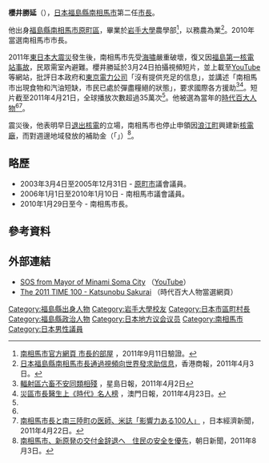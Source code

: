 {{Infobox officeholder
| name = 櫻井 勝延
| office =  [[File:Flag_of_Minamisōma,_Fukushima.svg|25px]] 第2、3任[[福島縣|福島縣]][[南相馬市|南相馬市]]市長
| term_start = 2010年1月29日
| term_end = 2018年1月28日
|predecessor = {{link-ja|渡邊一成|渡辺一成 (南相馬市長)}}
|successor ={{link-ja|門馬和夫|門馬和夫}}
| office2 =  [[File:Flag_of_Minamisōma,_Fukushima.svg|25px]] [[福島縣|福島縣]][[南相馬市|南相馬市]]議会議員
| term_start2 = 2006年1月1日
| term_end2 = 2010年1月10日
|predecessor2 = 
|successor2 =
| office3 =  [[File:Flag_of_Haramachi_Fukushima.png|25px]] 福島縣[[原町市|原町市]]議会議員
| term_start3 = 2003年3月4日
| term_end3 = 2005年12月31日
|predecessor3 = 
|successor3 =
| date of birth = {{birth_date_and_age|1956|1|4}}
| place of birth = {{JPN}}[[福島縣|福島縣]][[原町市|原町市]]<br>（現[[南相馬市|南相馬市]]）
| alma_mater = [[岩手大学|岩手大学]]農学部
| party = [[無黨籍|無黨籍]]
|website=
}}
{{japanese|japanese=桜井 勝延|kana=さくらい かつのぶ|romaji=Sakurai Katsunobu||}}
'''櫻井勝延'''（{{bd|1956年|1月4日||}}），[[日本|日本]][[福島縣|福島縣]][[南相馬市|南相馬市]]第二任[[市長|市長]]。

他出身[[福島縣|福島縣]][[南相馬市|南相馬市]][[原町區|原町區]]，畢業於[[岩手大學|岩手大學]]農學部<ref>[http://www.city.minamisoma.lg.jp/mayor-room/profile.jsp 南相馬市官方網頁 市長的部屋] {{webarchive|url=https://web.archive.org/web/20110907083509/http://www.city.minamisoma.lg.jp/mayor-room/profile.jsp |date=2011-09-07 }}，2011年9月11日驗證。</ref>，以務農為業<ref name="hkcd">[http://www.hkcd.com.hk/content/2011-04/03/content_2715763.htm 日本福島縣南相馬市長通過視頻向世界發求助信息]{{dead link|date=2018年3月 |bot=InternetArchiveBot |fix-attempted=yes }}，香港商報，2011年4月3日。</ref>。2010年當選南相馬市市長。

2011年[[東日本大震災|東日本大震災]]發生後，南相馬市先受[[海嘯|海嘯]]嚴重破壞，復又因[[福島第一核電站事故|福島第一核電站事故]]，民眾需室內避難。櫻井勝延於3月24日拍攝視頻短片，並上載至[[YouTube|YouTube]]等網站，批評日本政府和[[東京電力公司|東京電力公司]]「沒有提供充足的信息」，並講述「南相馬市出現食物和汽油短缺，市民已處於彈盡糧絕的狀態」，要求國際各方援助<ref name="singtao">[http://singtao.com/yesterday/int/0402bo02.html 輻射區六畜不安同類相殘] {{Wayback|url=http://singtao.com/yesterday/int/0402bo02.html |date=20130405015826 }}，星島日報，2011年4月2日</ref><ref name="macao">[http://www.macaodaily.com/html/2011-04/23/content_586510.htm 災區市長醫生上《時代》名人榜] {{webarchive|url=https://web.archive.org/web/20110917000411/http://www.macaodaily.com/html/2011-04/23/content_586510.htm |date=2011-09-17 }}，澳門日報，2011年4月23日。</ref>。短片截至2011年4月21日，全球播放次數超過35萬次<ref name="macao" />。他被選為當年的[[時代百大人物|時代百大人物]]<ref name="macao" /><ref>[http://www.nikkei.com/tech/news/article/g=96958A9C93819695E0E0E2E28B8DE0E0E2E6E0E2E3E39180E2E2E2E2;da=96958A88889DE2E0E2E5EAE5E5E2E3E7E3E0E0E2E2EBE2E2E2E2E2E2 南相馬市長と南三陸町の医師、米誌「影響力ある100人」] {{Wayback|url=http://www.nikkei.com/tech/news/article/g=96958A9C93819695E0E0E2E28B8DE0E0E2E6E0E2E3E39180E2E2E2E2;da=96958A88889DE2E0E2E5EAE5E5E2E3E7E3E0E0E2E2EBE2E2E2E2E2E2 |date=20110503214215 }}，日本經濟新聞，2011年4月22日。{{Ja}}</ref>。

震災後，他表明早日[[退出核電|退出核電]]的立場，南相馬市也停止申領因[[浪江町|浪江町]]興建新[[核電廠|核電廠]]，而對週邊地域發放的補助金（「{{lang|ja|原発施設等周辺地域交付金}}」）<ref>[https://archive.is/20120730061630/www.asahi.com/national/update/0803/TKY201108030706.html 南相馬市、新原発の交付金辞退へ　住民の安全を優先]，朝日新聞，2011年8月3日。{{Ja}}</ref>。

== 略歷==
* 2003年3月4日至2005年12月31日 - [[原町市|原町市]]議會議員。
* 2006年1月1日至2010年1月10日 - 南相馬市議會議員。
* 2010年1月29日至今 - 南相馬市長。

==參考資料==
<div class="references-small">
<references/>
</div>

==外部連結==
* [http://www.youtube.com/watch?v=70ZHQ--cK40 SOS from Mayor of Minami Soma City] {{Wayback|url=http://www.youtube.com/watch?v=70ZHQ--cK40 |date=20210318165737 }}（[[YouTube|YouTube]]）
* [http://www.time.com/time/specials/packages/article/0,28804,2066367_2066369_2066461,00.html The 2011 TIME 100 - Katsunobu Sakurai] {{Wayback|url=http://www.time.com/time/specials/packages/article/0,28804,2066367_2066369_2066461,00.html |date=20130824003035 }} （時代百大人物當選網頁）

{{DEFAULTSORT:Sakurai Katsunobu}}
[[Category:福島縣出身人物|Category:福島縣出身人物]]
[[Category:岩手大學校友|Category:岩手大學校友]]
[[Category:日本市區町村長|Category:日本市區町村長]]
[[Category:福島縣政治人物|Category:福島縣政治人物]]
[[Category:日本地方议会议员|Category:日本地方议会议员]]
[[Category:南相馬市|Category:南相馬市]]
[[Category:日本男性議員|Category:日本男性議員]]